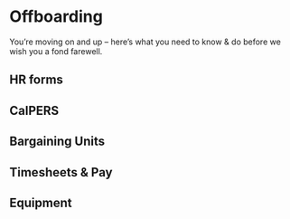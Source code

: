 # Offboarding

You're moving on and up -- here's what you need to know & do before we wish you a fond farewell.

## HR forms

## CalPERS

## Bargaining Units

## Timesheets & Pay

## Equipment
